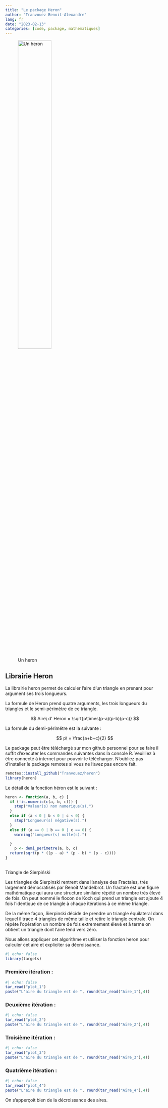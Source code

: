 ```yaml
---
title: "Le package Heron"
author: "Tranvouez Benoit-Alexandre"
lang: fr
date: "2023-02-13"
categories: [code, package, mathématiques]
---
```


![Un heron](heron.jpg){fig-align="center" width="50%"}

## Librairie Heron

La librairie heron permet de calculer l'aire d'un triangle en prenant pour argument ses trois longueurs.

La formule de Heron prend quatre arguments, les trois longueurs du triangles et le semi-périmètre de ce triangle.

$$
Aire\ d' Heron = \sqrt{p\times(p-a)(p-b)(p-c)}
$$

La formule du demi-périmétre est la suivante :

$$
 p\ = \frac{a+b+c}{2} 
$$

Le package peut être téléchargé sur mon github personnel pour se faire il suffit d'executer les commandes suivantes dans la console R. Veuilliez à étre connecté à internet pour pouvoir le télécharger. N'oubliez pas d'installer le package remotes si vous ne l'avez pas encore fait.

```r
remotes::install_github("Tranvouez/heron")
library(heron)
```

Le détail de la fonction héron est le suivant :

```r
heron <- function(a, b, c) {
  if (!is.numeric(c(a, b, c))) {
    stop("Valeur(s) non numerique(s).")
  }
  else if (a < 0 | b < 0 | c < 0) {
    stop("Longueur(s) négative(s).")
  }
  else if (a == 0 | b == 0 | c == 0) {
    warning("Longueur(s) nulle(s).")

  }
    p <- demi_perimetre(a, b, c)
  return(sqrt(p * ((p - a) * (p - b) * (p - c))))
}
```

## 

Triangle de Sierpiński

Les triangles de Sierpinski rentrent dans l'analyse des Fractales, très largement démocratisés par Benoît Mandelbrot. Un fractale est une figure mathématique qui aura une structure similaire répété un nombre très élevé de fois. On peut nommé le flocon de Koch qui prend un triangle est ajoute 4 fois l'identique de ce triangle à chaque itérations à ce même triangle.

De la même façon, Sierpinski décide de prendre un triangle équilateral dans lequel il trace 4 triangles de même taille et retire le triangle centrale. On répéte l'opération un nombre de fois extremement élevé et à terme on obtient un triangle dont l'aire tend vers zéro.

Nous allons appliquer cet algorithme et utiliser la fonction heron pour calculer cet aire et expliciter sa décroissance.

```r
#| echo: false
library(targets)
```

### Première itération :

```r
#| echo: false
tar_read("plot_1")
paste("L'aire du triangle est de ", round(tar_read("Aire_1"),4))

```

### Deuxième itération :

```r
#| echo: false
tar_read("plot_2")
paste("L'aire du triangle est de ", round(tar_read("Aire_2"),4))
```

### Troisième itération :

```r
#| echo: false
tar_read("plot_3")
paste("L'aire du triangle est de ", round(tar_read("Aire_3"),4))
```

### Quatrième itération :

```r
#| echo: false
tar_read("plot_4")
paste("L'aire du triangle est de ", round(tar_read("Aire_4"),4))
```

\newline

On s'apperçoit bien de la décroissance des aires.

### 
